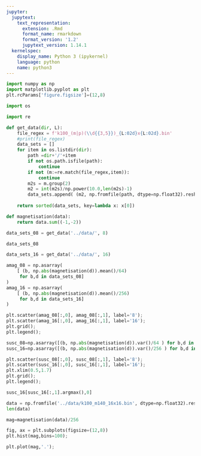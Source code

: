 ```yaml
---
jupyter:
  jupytext:
    text_representation:
      extension: .Rmd
      format_name: rmarkdown
      format_version: '1.2'
      jupytext_version: 1.14.1
  kernelspec:
    display_name: Python 3 (ipykernel)
    language: python
    name: python3
---
```


```python
import numpy as np
import matplotlib.pyplot as plt
plt.rcParams['figure.figsize']=(12,8)
```

```python
import os
```

```python
import re

def get_data(dir, L):
    file_regex = f'k100_(m|p)(\\d{{3,5}})_{L:02d}x{L:02d}.bin'
    #print(file_regex)
    data_sets = []
    for item in os.listdir(dir):
        path =dir+'/'+item 
        if not os.path.isfile(path):
            continue
        if not (m:=re.match(file_regex,item)):
            continue
        m2s = m.group(2)
        m2 = int(m2s)/np.power(10.0,len(m2s)-1)
        data_sets.append( (m2, np.fromfile(path, dtype=np.float32).reshape(-1,L,L)) )
    
    return sorted(data_sets, key=lambda x: x[0])

def magnetisation(data):
    return data.sum((-1,-2))
```

```python
data_sets_08 = get_data('../data/', 8)
```

```python
data_sets_08
```

```python
data_sets_16 = get_data('../data/', 16)
```

```python
amag_08 = np.asarray(
    [ (b, np.abs(magnetisation(d)).mean()/64)
     for b,d in data_sets_08]
)
amag_16 = np.asarray(
    [ (b, np.abs(magnetisation(d)).mean()/256)
     for b,d in data_sets_16]
)
```

```python
plt.scatter(amag_08[:,0], amag_08[:,1], label='8');
plt.scatter(amag_16[:,0], amag_16[:,1], label='16');
plt.grid();
plt.legend();
```

```python
susc_08=np.asarray([(b, np.abs(magnetisation(d)).var()/64 ) for b,d in data_sets_08])
susc_16=np.asarray([(b, np.abs(magnetisation(d)).var()/256 ) for b,d in data_sets_16])
```

```python
plt.scatter(susc_08[:,0], susc_08[:,1], label='8');
plt.scatter(susc_16[:,0], susc_16[:,1], label='16');
plt.xlim(0.5,1.7)
plt.grid();
plt.legend();
```

```python
susc_16[susc_16[:,1].argmax(),0]
```

```python
data = np.fromfile('../data/k100_m140_16x16.bin', dtype=np.float32).reshape(-1,16,16)
len(data)
```

```python
mag=magnetisation(data)/256
```

```python
fig, ax = plt.subplots(figsize=(12,8))
plt.hist(mag,bins=100); 
```

```python
plt.plot(mag,'.');
```

```python

```

```python

```
